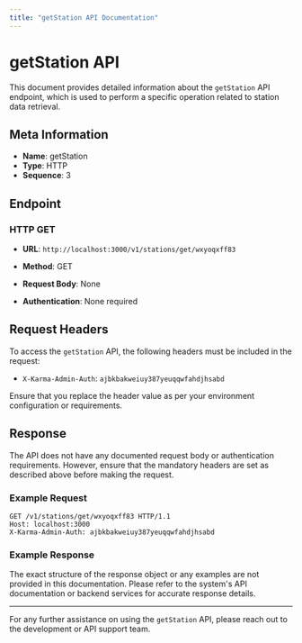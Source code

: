 ```yaml
---
title: "getStation API Documentation"
---
```



# getStation API

This document provides detailed information about the `getStation` API endpoint, which is used to perform a specific operation related to station data retrieval.

## Meta Information

- **Name**: getStation
- **Type**: HTTP
- **Sequence**: 3

## Endpoint

### HTTP GET

<Tabs>
  <TabItem value="get" label="GET" default>

- **URL**: `http://localhost:3000/v1/stations/get/wxyoqxff83`
- **Method**: GET
- **Request Body**: None
- **Authentication**: None required

  </TabItem>
</Tabs>

## Request Headers

To access the `getStation` API, the following headers must be included in the request:

- `X-Karma-Admin-Auth`: `ajbkbakweiuy387yeuqqwfahdjhsabd`

Ensure that you replace the header value as per your environment configuration or requirements.

## Response

The API does not have any documented request body or authentication requirements. However, ensure that the mandatory headers are set as described above before making the request.

### Example Request

```http
GET /v1/stations/get/wxyoqxff83 HTTP/1.1
Host: localhost:3000
X-Karma-Admin-Auth: ajbkbakweiuy387yeuqqwfahdjhsabd
```

### Example Response

The exact structure of the response object or any examples are not provided in this documentation. Please refer to the system's API documentation or backend services for accurate response details.

---

For any further assistance on using the `getStation` API, please reach out to the development or API support team.